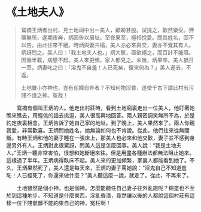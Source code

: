 # 《土地夫人》

> 窵橋王炳者出村，見土地祠中出一美人，顧盼甚殷。試挑之，歡然樂受。狎暱無所，遂期夜奔，炳因告以居址。至夜果至，極相悅愛。問其姓名，固不以告。由此往來不絕。時炳與妻共榻，美人亦必來與交，妻亦不覺其有人。炳訝問之。美人曰：「我土地夫人也。」炳大駭，亟欲絕之，而百計不能阻。因循半載，病憊不起。美人來更頻，家人都見之。未幾，炳果卒。美人猶日一至，炳妻叱之曰：「淫鬼不自羞！人已死矣，復來何為？」美人遂去，不返。
>
> 土地雖小亦神也，豈有任婦自奔者？不知何物淫昏，遂使千古下謂此村有污賤不謹之神。冤哉！

&emsp;&emsp;窵橋有個叫王炳的人。他走出村莊時，看到土地廟裏走出一位美人，他盯著她瞧來瞧去，用輕佻的話去挑逗，美人很高興地回答。兩人親密調笑無所不為，於是約定夜裏相會。王炳告訴了她自己家的地址。到了晚上，美人果然來了。兩人你親我愛，非常歡喜。王炳問她姓名，她無論如何也不肯說。從此，他們往來從無間斷。有時王炳和他的妻子睡在一張床上，那美人也必來和他交歡，妻子並不感到身邊另外有人。王炳對此很驚訝，問美人這是怎麼回事。美人說：“我是土地夫人。”王炳一聽非常害怕，很想和她斷絕來往。但是用盡各種辦法都無法阻止她來。這樣過了半年。王炳病得臥床不起。美人來的更加頻繁，家裏人都能看到她了。不久，王炳果然死了，美人還是每天來，王炳的妻子罵她說：“淫鬼自己不知道羞恥！人已經死了，你還來做什麼？”美人聽這麼一說，就走了。從此，不再來了。

&emsp;&emsp;土地雖然是個小神，也是個神。怎麼能聽任自己妻子往外亂跑呢？糊塗也不至於到這種地步。不知道是什麼東西，淫亂昏潰，竟然讓以後的人都說這個村莊有這樣一位下賤骯髒不能約束自己的神，冤枉啊！
